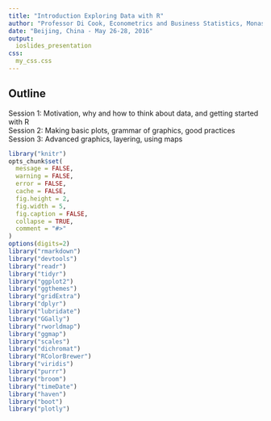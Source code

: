 ```yaml
---
title: "Introduction Exploring Data with R"
author: "Professor Di Cook, Econometrics and Business Statistics, Monash University"
date: "Beijing, China - May 26-28, 2016"
output:
  ioslides_presentation
css:
  my_css.css
---
```


## Outline

<div><span>
<i class="starfish2.png"></i> Session 1: Motivation, why and how to think about data, and getting started with R    
<i class="starfish2.png"></i> Session 2: Making basic plots, grammar of graphics, good practices   
<i class="starfish2.png"></i> Session 3: Advanced graphics, layering, using maps   
</div></span>

```r
library("knitr")
opts_chunk$set(
  message = FALSE,
  warning = FALSE,
  error = FALSE,
  cache = FALSE,
  fig.height = 2,
  fig.width = 5,
  fig.caption = FALSE,
  collapse = TRUE,
  comment = "#>"
)
options(digits=2)
library("rmarkdown")
library("devtools")
library("readr")
library("tidyr")
library("ggplot2")
library("ggthemes")
library("gridExtra")
library("dplyr")
library("lubridate")
library("GGally")
library("rworldmap")
library("ggmap")
library("scales")
library("dichromat")
library("RColorBrewer")
library("viridis")
library("purrr")
library("broom")
library("timeDate")
library("haven")
library("boot")
library("plotly")
```

